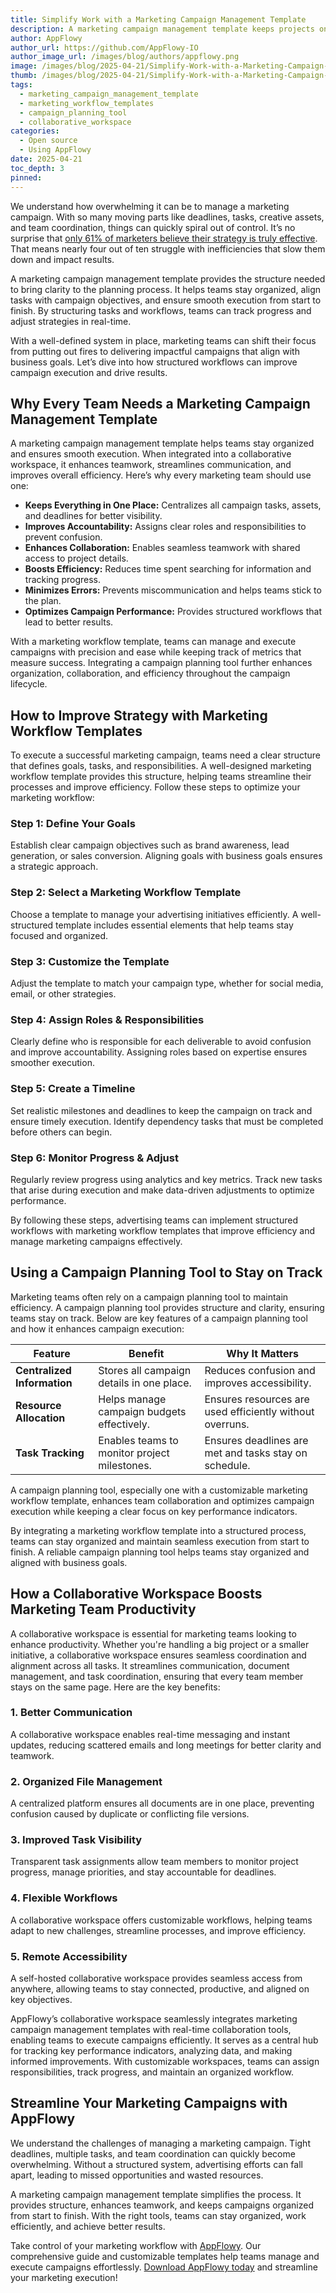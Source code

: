 ```yaml
---
title: Simplify Work with a Marketing Campaign Management Template
description: A marketing campaign management template keeps projects on track. Learn how structured workflows help teams stay organized and make campaigns efficiently.
author: AppFlowy
author_url: https://github.com/AppFlowy-IO
author_image_url: /images/blog/authors/appflowy.png
image: /images/blog/2025-04-21/Simplify-Work-with-a-Marketing-Campaign-Management-Template.png
thumb: /images/blog/2025-04-21/Simplify-Work-with-a-Marketing-Campaign-Management-Template.png
tags:
  - marketing_campaign_management_template
  - marketing_workflow_templates
  - campaign_planning_tool
  - collaborative_workspace
categories:
  - Open source
  - Using AppFlowy
date: 2025-04-21
toc_depth: 3
pinned: 
---
```


We understand how overwhelming it can be to manage a marketing campaign. With so many moving parts like deadlines,
tasks, creative assets, and team coordination, things can quickly spiral out of control. It’s no surprise
that [only 61% of marketers believe their strategy is truly effective](https://www.invoca.com/blog/statistics-digital-marketers-need-to-know).
That means nearly four out of ten struggle with inefficiencies that slow them down and impact results.

A marketing campaign management template provides the structure needed to bring clarity to the planning process. It
helps teams stay organized, align tasks with campaign objectives, and ensure smooth execution from start to finish. By
structuring tasks and workflows, teams can track progress and adjust strategies in real-time.

With a well-defined system in place, marketing teams can shift their focus from putting out fires to delivering
impactful campaigns that align with business goals. Let’s dive into how structured workflows can improve campaign
execution and drive results.

## Why Every Team Needs a Marketing Campaign Management Template

A marketing campaign management template helps teams stay organized and ensures smooth execution. When integrated into a
collaborative workspace, it enhances teamwork, streamlines communication, and improves overall efficiency. Here’s why
every marketing team should use one:

* **Keeps Everything in One Place:** Centralizes all campaign tasks, assets, and deadlines for better visibility.
* **Improves Accountability:** Assigns clear roles and responsibilities to prevent confusion.
* **Enhances Collaboration:** Enables seamless teamwork with shared access to project details.
* **Boosts Efficiency:** Reduces time spent searching for information and tracking progress.
* **Minimizes Errors:** Prevents miscommunication and helps teams stick to the plan.
* **Optimizes Campaign Performance:** Provides structured workflows that lead to better results.

With a marketing workflow template, teams can manage and execute campaigns with precision and ease while keeping track
of metrics that measure success. Integrating a campaign planning tool further enhances organization, collaboration, and
efficiency throughout the campaign lifecycle.

## How to Improve Strategy with Marketing Workflow Templates

To execute a successful marketing campaign, teams need a clear structure that defines goals, tasks, and
responsibilities. A well-designed marketing workflow template provides this structure, helping teams streamline their
processes and improve efficiency. Follow these steps to optimize your marketing workflow:

### Step 1: Define Your Goals

Establish clear campaign objectives such as brand awareness, lead generation, or sales conversion. Aligning goals with
business goals ensures a strategic approach.

### Step 2: Select a Marketing Workflow Template

Choose a template to manage your advertising initiatives efficiently. A well-structured template includes essential
elements that help teams stay focused and organized.

### Step 3: Customize the Template

Adjust the template to match your campaign type, whether for social media, email, or other strategies.

### Step 4: Assign Roles & Responsibilities

Clearly define who is responsible for each deliverable to avoid confusion and improve accountability. Assigning roles
based on expertise ensures smoother execution.

### Step 5: Create a Timeline

Set realistic milestones and deadlines to keep the campaign on track and ensure timely execution. Identify dependency
tasks that must be completed before others can begin.

### Step 6: Monitor Progress & Adjust

Regularly review progress using analytics and key metrics. Track new tasks that arise during execution and make
data-driven adjustments to optimize performance.

By following these steps, advertising teams can implement structured workflows with marketing workflow templates that
improve efficiency and manage marketing campaigns effectively.

## Using a Campaign Planning Tool to Stay on Track

Marketing teams often rely on a campaign planning tool to maintain efficiency. A campaign planning tool provides
structure and clarity, ensuring teams stay on track. Below are key features of a campaign planning tool and how it
enhances campaign execution:

| Feature                     | Benefit                                      | Why It Matters                                           |
|-----------------------------|----------------------------------------------|----------------------------------------------------------|
| **Centralized Information** | Stores all campaign details in one place.    | Reduces confusion and improves accessibility.            |
| **Resource Allocation**     | Helps manage campaign budgets effectively.   | Ensures resources are used efficiently without overruns. |
| **Task Tracking**           | Enables teams to monitor project milestones. | Ensures deadlines are met and tasks stay on schedule.    |

A campaign planning tool, especially one with a customizable marketing workflow template, enhances team collaboration
and optimizes campaign execution while keeping a clear focus on key performance indicators.

By integrating a marketing workflow template into a structured process, teams can stay organized and maintain seamless
execution from start to finish. A reliable campaign planning tool helps teams stay organized and aligned with business
goals.

## How a Collaborative Workspace Boosts Marketing Team Productivity

A collaborative workspace is essential for marketing teams looking to enhance productivity. Whether you're handling a
big project or a smaller initiative, a collaborative workspace ensures seamless coordination and alignment across all
tasks. It streamlines communication, document management, and task coordination, ensuring that every team member stays
on the same page. Here are the key benefits:

### 1\. Better Communication

A collaborative workspace enables real-time messaging and instant updates, reducing scattered emails and long meetings
for better clarity and teamwork.

### 2\. Organized File Management

A centralized platform ensures all documents are in one place, preventing confusion caused by duplicate or conflicting
file versions.

### 3\. Improved Task Visibility

Transparent task assignments allow team members to monitor project progress, manage priorities, and stay accountable for
deadlines.

### 4\. Flexible Workflows

A collaborative workspace offers customizable workflows, helping teams adapt to new challenges, streamline processes,
and improve efficiency.

### 5\. Remote Accessibility

A self-hosted collaborative workspace provides seamless access from anywhere, allowing teams to stay connected,
productive, and aligned on key objectives.

AppFlowy’s collaborative workspace seamlessly integrates marketing campaign management templates with real-time
collaboration tools, enabling teams to execute campaigns efficiently. It serves as a central hub for tracking key
performance indicators, analyzing data, and making informed improvements. With customizable workspaces, teams can assign
responsibilities, track progress, and maintain an organized workflow.

## Streamline Your Marketing Campaigns with AppFlowy

We understand the challenges of managing a marketing campaign. Tight deadlines, multiple tasks, and team coordination
can quickly become overwhelming. Without a structured system, advertising efforts can fall apart, leading to missed
opportunities and wasted resources.

A marketing campaign management template simplifies the process. It provides structure, enhances teamwork, and keeps
campaigns organized from start to finish. With the right tools, teams can stay organized, work efficiently, and achieve
better results.

Take control of your marketing workflow with [AppFlowy](https://appflowy.com/). Our comprehensive guide and customizable
templates help teams manage and execute campaigns effortlessly. [Download AppFlowy today](https://appflowy.com/download)
and streamline your marketing execution\!